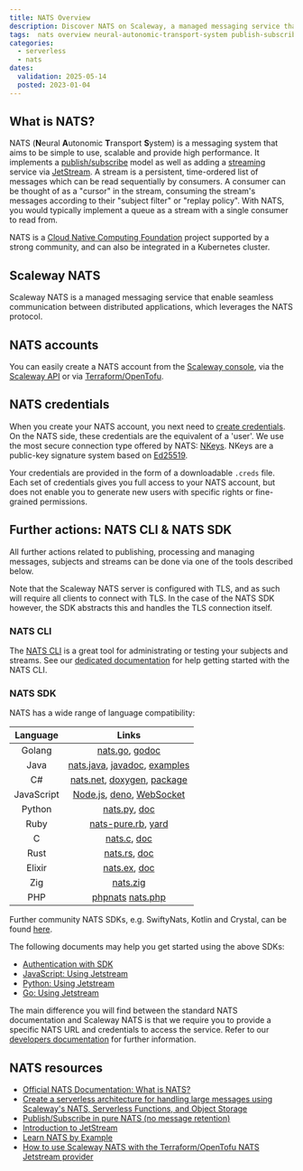 ```yaml
---
title: NATS Overview
description: Discover NATS on Scaleway, a managed messaging service that enables secure, scalable, and reliable communication between cloud applications and services.
tags:  nats overview neural-autonomic-transport-system publish-subscribe jetstream streaming messaging deno
categories: 
  - serverless
  - nats
dates:
  validation: 2025-05-14
  posted: 2023-01-04
---
```


## What is NATS?

NATS (**N**eural **A**utonomic **T**ransport **S**ystem) is a messaging system that aims to be simple to use, scalable and provide high performance. It implements a [publish/subscribe](/nats/concepts/#publishsubscribe) model as well as adding a [streaming](/nats/concepts/#stream) service via [JetStream](https://docs.nats.io/nats-concepts/jetstream). A stream is a persistent, time-ordered list of messages which can be read sequentially by consumers. A consumer can be thought of as a "cursor" in the stream, consuming the stream's messages according to their "subject filter" or "replay policy". With NATS, you would typically implement a queue as a stream with a single consumer to read from.

NATS is a [Cloud Native Computing Foundation](https://www.cncf.io/) project supported by a strong community, and can also be integrated in a Kubernetes cluster.

## Scaleway NATS

Scaleway NATS is a managed messaging service that enable seamless communication between distributed applications, which leverages the NATS protocol.

## NATS accounts

You can easily create a NATS account from the [Scaleway console](https://console.scaleway.com/), via the [Scaleway API](https://www.scaleway.com/en/developers/api/messaging-and-queuing/nats-api/) or via [Terraform/OpenTofu](https://registry.terraform.io/providers/scaleway/scaleway/latest/docs/guides/mnq_with_nats_terraform_provider).

## NATS credentials

When you create your NATS account, you next need to [create credentials](/nats/how-to/create-credentials/). On the NATS side, these credentials are the equivalent of a 'user'. We use the most secure connection type offered by NATS: [NKeys](https://docs.nats.io/running-a-nats-service/configuration/securing_nats/auth_intro/nkey_auth). NKeys are a public-key signature system based on [Ed25519](https://ed25519.cr.yp.to/).

Your credentials are provided in the form of a downloadable `.creds` file. Each set of credentials gives you full access to your NATS account, but does not enable you to generate new users with specific rights or fine-grained permissions.

## Further actions: NATS CLI & NATS SDK

All further actions related to publishing, processing and managing messages, subjects and streams can be done via one of the tools described below. 

Note that the Scaleway NATS server is configured with TLS, and as such will require all clients to connect with TLS. In the case of the NATS SDK however, the SDK abstracts this and handles the TLS connection itself.

### NATS CLI 

The [NATS CLI](https://docs.nats.io/using-nats/nats-tools/nats_cli) is a great tool for administrating or testing your subjects and streams. See our [dedicated documentation](/nats/api-cli/nats-cli/) for help getting started with the NATS CLI.

### NATS SDK

NATS has a wide range of language compatibility:

|  Language  |             Links            |
|:----------:|:----------------------------:|
| Golang     | [nats.go](https://github.com/nats-io/nats.go), [godoc](http://godoc.org/github.com/nats-io/nats.go)               |
| Java       | [nats.java](https://github.com/nats-io/nats.java), [javadoc](https://javadoc.io/doc/io.nats/jnats), [examples](https://github.com/nats-io/java-nats-examples) |
| C#         | [nats.net](https://github.com/nats-io/nats.net), [doxygen](http://nats-io.github.io/nats.net/), [package](https://www.nuget.org/packages/NATS.Client/0.14.1)   |
| JavaScript | [Node.js](https://github.com/nats-io/nats.js/#readme), [deno](https://github.com/nats-io/nats.deno/blob/main/README.md), [WebSocket](https://github.com/nats-io/nats.ws/#readme)     |
| Python     | [nats.py](https://github.com/nats-io/nats.py), [doc](https://nats-io.github.io/nats.py/)                 |
| Ruby       | [nats-pure.rb](https://github.com/nats-io/nats-pure.rb), [yard](https://www.rubydoc.info/gems/nats)           |
| C          | [nats.c](https://github.com/nats-io/nats.c), [doc](http://nats-io.github.io/nats.c)                  |
| Rust       | [nats.rs](https://github.com/nats-io/nats.rs), [doc](https://docs.rs/nats)            |
| Elixir     | [nats.ex](https://github.com/nats-io/nats.ex), [doc](https://hex.pm/packages/gnat)             |
| Zig        | [nats.zig](https://github.com/nats-io/nats.zig)                     |
| PHP        | [phpnats](https://github.com/repejota/phpnats)  [nats.php](https://github.com/basis-company/nats.php)          |

Further community NATS SDKs, e.g. SwiftyNats, Kotlin and Crystal, can be found [here](https://docs.nats.io/using-nats/developer).

The following documents may help you get started using the above SDKs:
- [Authentication with SDK](https://docs.nats.io/using-nats/developer/connecting/creds)
- [JavaScript: Using Jetstream](https://github.com/nats-io/nats.deno/blob/main/jetstream.md/#jetstream-client)
- [Python: Using Jetstream](https://github.com/nats-io/nats.py#jetstream)
- [Go: Using Jetstream](https://github.com/nats-io/nats.go#jetstream-basic-usage)

The main difference you will find between the standard NATS documentation and Scaleway NATS is that we require you to provide a specific NATS URL and credentials to access the service. Refer to our [developers documentation](https://www.scaleway.com/en/developers/api/messaging-and-queuing/nats-api/) for further information.

## NATS resources

- [Official NATS Documentation: What is NATS?](https://docs.nats.io/nats-concepts/what-is-nats)
- [Create a serverless architecture for handling large messages using Scaleway's NATS, Serverless Functions, and Object Storage](/tutorials/large-messages/)
- [Publish/Subscribe in pure NATS (no message retention)](https://docs.nats.io/nats-concepts/core-nats/pubsub/pubsub_walkthrough)
- [Introduction to JetStream](https://docs.nats.io/nats-concepts/jetstream)
- [Learn NATS by Example](https://natsbyexample.com/)
- [How to use Scaleway NATS with the Terraform/OpenTofu NATS Jetstream provider](https://registry.terraform.io/providers/scaleway/scaleway/latest/docs/guides/mnq_with_nats_terraform_provider)